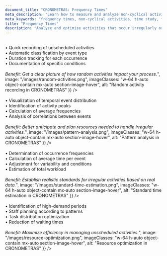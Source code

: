 ```yaml
---
document_title: "CRONOMETRAS: Frequency Times"
meta_description: "Learn how to measure and analyze non-cyclical activities with CRONOMETRAS's frequency times module."
meta_keywords: "frequency times, non-cyclical activities, time study, frequency analysis"
title: "Frequency Times"
description: "Analyze and optimize activities that occur irregularly or randomly in your process."
---
```


<Section
  section={{
    title: "Random Activity Recording",
    content: "Capture events that occur irregularly:<br/><br/>• Quick recording of unscheduled activities<br/>• Automatic classification by event type<br/>• Duration tracking for each occurrence<br/>• Documentation of specific conditions<br/><br/><i>Benefit: Get a clear picture of how random activities impact your process.</i>",
    image: "/images/random-activities.png",
    imageClasses: "w-64 h-auto object-contain mx-auto section-image-hover",
    alt: "Random activity recording in CRONOMETRAS"
  }}
/>

<Section
  section={{
    title: "Pattern Analysis",
    content: "Discover patterns in seemingly random events:<br/><br/>• Visualization of temporal event distribution<br/>• Identification of activity peaks<br/>• Calculation of average frequencies<br/>• Analysis of correlations between events<br/><br/><i>Benefit: Better anticipate and plan resources needed to handle irregular activities.</i>",
    image: "/images/pattern-analysis.png",
    imageClasses: "w-64 h-auto object-contain mx-auto section-image-hover",
    alt: "Pattern analysis in CRONOMETRAS"
  }}
/>

<Section
  section={{
    title: "Standard Time Estimation",
    content: "Calculate standard times for non-cyclical activities:<br/><br/>• Determination of occurrence frequencies<br/>• Calculation of average time per event<br/>• Adjustment for variability and conditions<br/>• Estimation of total workload<br/><br/><i>Benefit: Establish realistic standards for irregular activities based on real data.</i>",
    image: "/images/standard-time-estimation.png",
    imageClasses: "w-64 h-auto object-contain mx-auto section-image-hover",
    alt: "Standard time estimation in CRONOMETRAS"
  }}
/>

<Section
  section={{
    title: "Resource Optimization",
    content: "Improve resource allocation based on data:<br/><br/>• Identification of high-demand periods<br/>• Staff planning according to patterns<br/>• Task distribution optimization<br/>• Reduction of waiting times<br/><br/><i>Benefit: Maximize efficiency in managing unscheduled activities.</i>",
    image: "/images/resource-optimization.png",
    imageClasses: "w-64 h-auto object-contain mx-auto section-image-hover",
    alt: "Resource optimization in CRONOMETRAS"
  }}
/>
